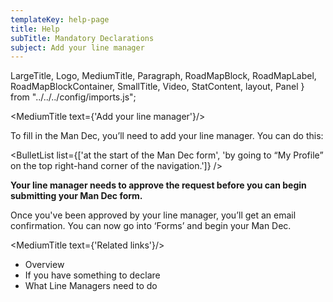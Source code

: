 ```yaml
---
templateKey: help-page
title: Help
subTitle: Mandatory Declarations
subject: Add your line manager
---
```

LargeTitle, Logo, MediumTitle, Paragraph, RoadMapBlock, RoadMapLabel, RoadMapBlockContainer, SmallTitle, Video, StatContent, layout, Panel } from "../../../config/imports.js";

<MediumTitle text={'Add your line manager'}/>

To fill in the Man Dec, you’ll need to add your line manager. You can do this:

<BulletList list={['at the start of the Man Dec form', 'by going to “My Profile” on the top right-hand corner of the navigation.']} />

**Your line manager needs to approve the request before you can begin submitting your Man Dec form.**

Once you've been approved by your line manager, you’ll get an email confirmation. You can now go into ‘Forms’ and begin your Man Dec.


<MediumTitle text={'Related links'}/>

<ul class="govuk-list govuk-list--bullet">
	<li><Link class="govuk-link" to="/help/mandec/">Overview</Link></li>
	<li><Link class="govuk-link" to="/help/mandec/mandec-something-to-declare/">If you have something to declare</Link></li>
	<li><Link class="govuk-link" to="/help/mandec/mandec-what-line-managers-need-to-do/">What Line Managers need to do</Link></li>
</ul>